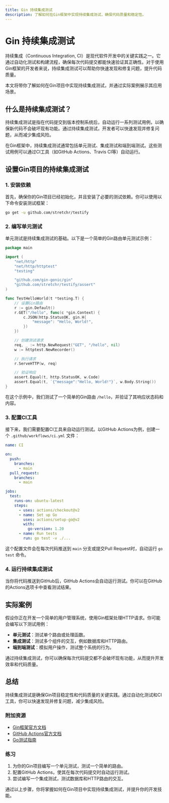 ```yaml
---
title: Gin 持续集成测试
description: 了解如何在Gin框架中实现持续集成测试，确保代码质量和稳定性。
---
```


# Gin 持续集成测试

持续集成（Continuous Integration, CI）是现代软件开发中的关键实践之一。它通过自动化测试和构建流程，确保每次代码提交都能快速验证其正确性。对于使用Gin框架的开发者来说，持续集成测试可以帮助你快速发现和修复问题，提升代码质量。

本文将带你了解如何在Gin项目中实现持续集成测试，并通过实际案例展示其应用场景。

## 什么是持续集成测试？

持续集成测试是指在代码提交到版本控制系统后，自动运行一系列测试用例，以确保新代码不会破坏现有功能。通过持续集成测试，开发者可以快速发现并修复问题，从而减少集成风险。

在Gin框架中，持续集成测试通常包括单元测试、集成测试和端到端测试。这些测试用例可以通过CI工具（如GitHub Actions、Travis CI等）自动运行。

## 设置Gin项目的持续集成测试

### 1. 安装依赖

首先，确保你的Gin项目已经初始化，并且安装了必要的测试依赖。你可以使用以下命令安装测试框架：

```bash
go get -u github.com/stretchr/testify
```

### 2. 编写单元测试

单元测试是持续集成测试的基础。以下是一个简单的Gin路由单元测试示例：

```go
package main

import (
    "net/http"
    "net/http/httptest"
    "testing"

    "github.com/gin-gonic/gin"
    "github.com/stretchr/testify/assert"
)

func TestHelloWorld(t *testing.T) {
    // 设置Gin路由
    r := gin.Default()
    r.GET("/hello", func(c *gin.Context) {
        c.JSON(http.StatusOK, gin.H{
            "message": "Hello, World!",
        })
    })

    // 创建测试请求
    req, _ := http.NewRequest("GET", "/hello", nil)
    w := httptest.NewRecorder()

    // 执行请求
    r.ServeHTTP(w, req)

    // 验证响应
    assert.Equal(t, http.StatusOK, w.Code)
    assert.Equal(t, `{"message":"Hello, World!"}`, w.Body.String())
}
```

在这个示例中，我们测试了一个简单的Gin路由 `/hello`，并验证了其响应状态码和内容。

### 3. 配置CI工具

接下来，我们需要配置CI工具来自动运行测试。以GitHub Actions为例，创建一个 `.github/workflows/ci.yml` 文件：

```yaml
name: CI

on:
  push:
    branches:
      - main
  pull_request:
    branches:
      - main

jobs:
  test:
    runs-on: ubuntu-latest
    steps:
      - uses: actions/checkout@v2
      - name: Set up Go
        uses: actions/setup-go@v2
        with:
          go-version: 1.20
      - name: Run tests
        run: go test -v ./...
```

这个配置文件会在每次代码推送到 `main` 分支或提交Pull Request时，自动运行 `go test` 命令。

### 4. 运行持续集成测试

当你将代码推送到GitHub后，GitHub Actions会自动运行测试。你可以在GitHub的Actions选项卡中查看测试结果。

## 实际案例

假设你正在开发一个简单的用户管理系统，使用Gin框架处理HTTP请求。你可能会编写以下测试用例：

- **单元测试**：测试单个路由或处理函数。
- **集成测试**：测试多个组件的交互，例如数据库和HTTP路由。
- **端到端测试**：模拟用户操作，测试整个系统的行为。

通过持续集成测试，你可以确保每次代码提交都不会破坏现有功能，从而提升开发效率和代码质量。

## 总结

持续集成测试是确保Gin项目稳定性和代码质量的关键实践。通过自动化测试和CI工具，你可以快速发现并修复问题，减少集成风险。

### 附加资源

- [Gin框架官方文档](https://gin-gonic.com/docs/)
- [GitHub Actions官方文档](https://docs.github.com/en/actions)
- [Go测试指南](https://golang.org/pkg/testing/)

### 练习

1. 为你的Gin项目编写一个单元测试，测试一个简单的路由。
2. 配置GitHub Actions，使其在每次代码提交时自动运行测试。
3. 尝试编写一个集成测试，测试数据库和HTTP路由的交互。

通过以上步骤，你将掌握如何在Gin项目中实现持续集成测试，并提升你的开发技能。
